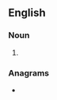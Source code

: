 ==English==

===Noun===
{{head|en|noun form}}

# {{plural of|en|bwana}}

===Anagrams===
* {{anagrams|en|a=aabnsw|nawabs}}